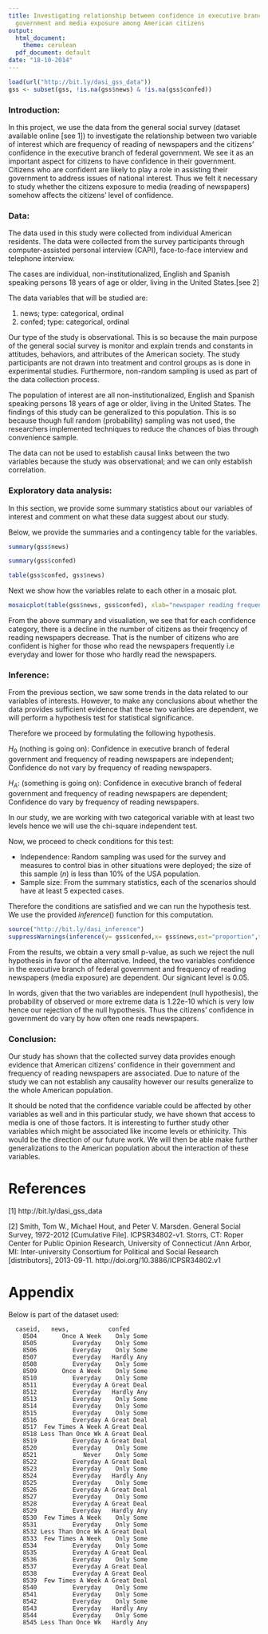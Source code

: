 ```yaml
---
title: Investigating relationship between confidence in executive branch of federal
  government and media exposure among American citizens
output:
  html_document:
    theme: cerulean
  pdf_document: default
date: "18-10-2014"
---
```


<!-- For more info on RMarkdown see http://rmarkdown.rstudio.com/ -->

<!-- Enter the code required to load your data in the space below. The data will be loaded but the line of code won't show up in your write up (echo=FALSE) in order to save space-->
```r
load(url("http://bit.ly/dasi_gss_data"))
gss <- subset(gss, !is.na(gss$news) & !is.na(gss$confed))
```

<!-- In the remainder of the document, add R code chunks as needed -->

### Introduction:

In this project, we use the data from the general social survey (dataset available online [see 1]) to investigate the relationship between two variable of interest which
are frequency of reading of newspapers and the citizens' confidence in the executive branch of federal government.
We see it as an important aspect for citizens to have confidence in their government. Citizens who are confident are likely to play a role
in assisting their government to address issues of national interest. Thus we felt it necessary to study whether the citizens exposure 
to media (reading of newspapers) somehow affects the citizens' level of confidence.



### Data:


The data used in this study were collected from individual American residents. The data were collected from the survey participants through computer-assisted personal interview (CAPI), face-to-face interview and telephone interview.  

The cases are individual, non-institutionalized, English and Spanish speaking persons 18 years of age or older, living in the United States.[see 2]

The data variables that will be studied are:

1. news; type: categorical, ordinal
2. confed; type: categorical, ordinal

Our type of the study is observational. This is so because the main purpose of the general social survey is monitor and explain trends and constants in attitudes, behaviors, and attributes of the American society. The study participants are not drawn into treatment and control groups as is done in experimental studies.
Furthermore, non-random sampling is used as part of the data collection process.

The population of interest are all non-institutionalized, English and Spanish speaking persons 18 years of age or older, living in the United States. The findings of this study can be generalized to this population. This is so because though full random (probability) sampling was not used, the researchers implemented techniques to reduce the chances of bias through convenience sample.

The data can not be used to establish causal links between the two variables because the study was observational; and we can only establish correlation.

### Exploratory data analysis:

In this section, we provide some summary statistics about our variables of interest and comment on what these data suggest about our study.

Below, we provide the summaries and a contingency table for the variables.

```r
summary(gss$news)

summary(gss$confed)

table(gss$confed, gss$news)
```

Next we show how the variables relate to each other in a mosaic plot.

```r
mosaicplot(table(gss$news, gss$confed), xlab="newspaper reading frequency", ylab="confidence", main="Citizens' confidence and newspapers reading frequency", col=c(2,3,4), cex.axis = 0.5)
```

From the above summary and visualiation, we see that for each confidence category, there is a decline in the
number of citizens as their freqency of reading newspapers decrease. That is the number of citizens who are confident
is higher for those who read the newspapers frequently i.e everyday and lower for those who hardly read the newspapers.

### Inference:

From the previous section, we saw some trends in the data related to our variables of interests. However,
to make any conclusions about whether the data provides sufficient evidence that these two varibles are dependent, we will perform a hypothesis test for statistical significance.

Therefore we proceed by formulating the following hypothesis.

$H_0$ (nothing is going on): Confidence in executive branch of federal government and frequency of reading newspapers are independent; Confidence do not vary by frequency of reading newspapers.

$H_A$: (something is going on):  Confidence in executive branch of federal government and frequency of reading newspapers are dependent; Confidence do vary by frequency of reading newspapers.

In our study, we are working with two categorical variable with at least two levels hence we will use the chi-square independent test. 

Now, we proceed to check conditions for this test:

- Independence: Random sampling was used for the survey and measures to control bias in other situations were deployed; the size of this sample ($n$) is less than 10% of the USA population.
- Sample size: From the summary statistics, each of the scenarios should have at least 5 expected cases.

Therefore the conditions are satisfied and we can run the hypothesis test. We use the provided $inference()$ function
for this computation.

```r
source("http://bit.ly/dasi_inference")
suppressWarnings(inference(y= gss$confed,x= gss$news,est="proportion",type="ht",null=0,alternative="greater",method="theoretical"))
```

From the results, we obtain a very small p-value, as such we reject the null hypothesis in favor of the alternative. Indeed, the two
variables confidence in the executive branch of federal government and frequency of reading newspapers (media exposure) are
dependent. Our signicant level is 0.05.

In words, given that the two variables are independent (null hypothesis), the probability of observed or more extreme data is
1.22e-10 which is very low hence our rejection of the null hypothesis. Thus the citizens' confidence in government do vary by how often
one reads newspapers.

### Conclusion:

Our study has shown that the collected survey data provides enough evidence that American citizens' confidence in their government and frequency of reading newspapers are associated. Due to nature of the study we can not establish any causality however
our results generalize to the whole American population.

It should be noted that the confidence variable could be affected by other variables as well and in this particular study, we have
shown that access to media is one of those factors. It is interesting to further study other variables which might be associated like
income levels or ethinicity. This would be the direction of our future work. We will then be able make further generalizations to the
American population about the interaction of these variables.

# References

[1] http://bit.ly/dasi_gss_data

[2] Smith, Tom W., Michael Hout, and Peter V. Marsden. General Social Survey, 1972-2012 [Cumulative File]. ICPSR34802-v1. Storrs, CT: Roper Center for Public Opinion Research, University of Connecticut /Ann Arbor, MI: Inter-university Consortium for Political and Social Research [distributors], 2013-09-11. http://doi.org/10.3886/ICPSR34802.v1

# Appendix

Below is part of the dataset used:
```
  caseid, 	news, 			confed
    8504       Once A Week    Only Some
    8505          Everyday    Only Some
    8506          Everyday    Only Some
    8507          Everyday   Hardly Any
    8508          Everyday    Only Some
    8509       Once A Week    Only Some
    8510          Everyday    Only Some
    8511          Everyday A Great Deal
    8512          Everyday   Hardly Any
    8513          Everyday    Only Some
    8514          Everyday    Only Some
    8515          Everyday    Only Some
    8516          Everyday A Great Deal
    8517  Few Times A Week A Great Deal
    8518 Less Than Once Wk A Great Deal
    8519          Everyday A Great Deal
    8520          Everyday    Only Some
    8521             Never    Only Some
    8522          Everyday A Great Deal
    8523          Everyday    Only Some
    8524          Everyday   Hardly Any
    8525          Everyday    Only Some
    8526          Everyday A Great Deal
    8527          Everyday    Only Some
    8528          Everyday A Great Deal
    8529          Everyday   Hardly Any
    8530  Few Times A Week    Only Some
    8531          Everyday    Only Some
    8532 Less Than Once Wk A Great Deal
    8533  Few Times A Week    Only Some
    8534          Everyday    Only Some
    8535          Everyday A Great Deal
    8536          Everyday    Only Some
    8537          Everyday A Great Deal
    8538          Everyday A Great Deal
    8539  Few Times A Week A Great Deal
    8540          Everyday    Only Some
    8541          Everyday    Only Some
    8542          Everyday    Only Some
    8543          Everyday   Hardly Any
    8544          Everyday    Only Some
    8545 Less Than Once Wk   Hardly Any
```
